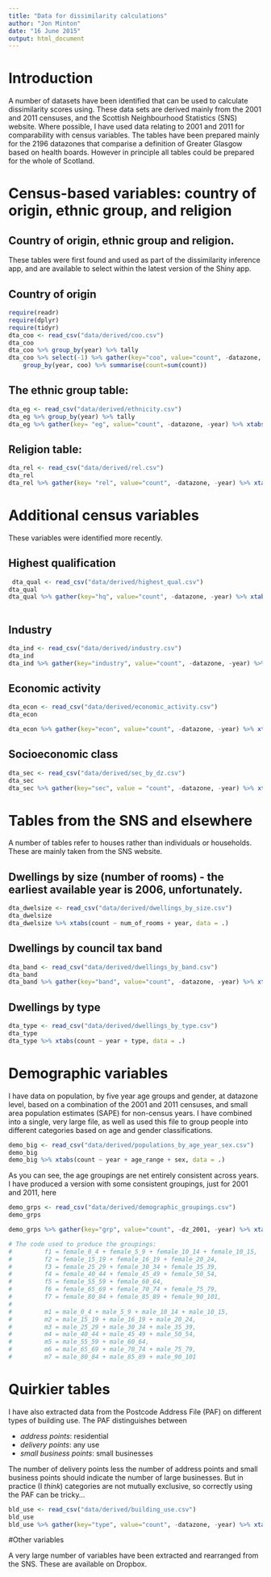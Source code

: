 ```yaml
---
title: "Data for dissimilarity calculations"
author: "Jon Minton"
date: "16 June 2015"
output: html_document
---
```


# Introduction
A number of datasets have been identified that can be used to calculate dissimilarity scores using. These data sets are derived mainly from the 2001 and 2011 censuses, and the Scottish Neighbourhood Statistics (SNS) website. Where possible, I have used data relating to 2001 and 2011 for comparability with census variables. 
The tables have been prepared mainly for the 2196 datazones that comparise a definition of Greater Glasgow based on health boards. However in principle all tables could be prepared for the whole of Scotland.


# Census-based variables: country of origin, ethnic group, and religion

## Country of origin, ethnic group and religion.

These tables were first found and used as part of the dissimilarity inference app, and are available 
to select within the latest version of the Shiny app. 


## Country of origin
```r
require(readr)
require(dplyr)
require(tidyr)
dta_coo <- read_csv("data/derived/coo.csv")
dta_coo
dta_coo %>% group_by(year) %>% tally
dta_coo %>% select(-1) %>% gather(key="coo", value="count", -datazone, -year) %>% 
    group_by(year, coo) %>% summarise(count=sum(count))

```

## The ethnic group table:

```r
dta_eg <- read_csv("data/derived/ethnicity.csv")
dta_eg %>% group_by(year) %>% tally
dta_eg %>% gather(key= "eg", value="count", -datazone, -year) %>% xtabs(count ~ year + eg, data= . )

```

## Religion table:

```r
dta_rel <- read_csv("data/derived/rel.csv")
dta_rel
dta_rel %>% gather(key= "rel", value="count", -datazone, -year) %>% xtabs(count ~ year + rel, data= . )
```


# Additional census variables

These variables were identified more recently. 


## Highest qualification
 
```r
 
 dta_qual <- read_csv("data/derived/highest_qual.csv")
dta_qual
dta_qual %>% gather(key="hq", value="count", -datazone, -year) %>% xtabs(count ~ year + hq, data = .)
 
```

## Industry

```r
dta_ind <- read_csv("data/derived/industry.csv")
dta_ind
dta_ind %>% gather(key="industry", value="count", -datazone, -year) %>% xtabs(count ~ industry + year, data = .)
```


## Economic activity

```r
dta_econ <- read_csv("data/derived/economic_activity.csv")
dta_econ

dta_econ %>% gather(key="econ", value="count", -datazone, -year) %>% xtabs(count ~ econ + year, data = .)
```

## Socioeconomic class 

```r
dta_sec <- read_csv("data/derived/sec_by_dz.csv")
dta_sec
dta_sec %>% gather(key="sec", value = "count", -datazone, -year) %>% xtabs(count ~ year + sec, data = .)

```

# Tables from the SNS and elsewhere 

A number of tables refer to houses rather than individuals or households. These are mainly taken from the SNS website.

## Dwellings by size (number of rooms) - the earliest available year is 2006, unfortunately.
```r
dta_dwelsize <- read_csv("data/derived/dwellings_by_size.csv")
dta_dwelsize
dta_dwelsize %>% xtabs(count ~ num_of_rooms + year, data = .)
```

## Dwellings by council tax band

```r
dta_band <- read_csv("data/derived/dwellings_by_band.csv")
dta_band
dta_band %>% gather(key="band", value="count", -datazone, -year) %>% xtabs(count ~ year + band, data = .)

```

## Dwellings by type

```r
dta_type <- read_csv("data/derived/dwellings_by_type.csv")
dta_type
dta_type %>% xtabs(count ~ year + type, data = .)
```




# Demographic variables

I have data on population, by five year age groups and gender, at datazone level, based on a combination of the 2001 and 2011 censuses, and small area population estimates (SAPE) for non-census years. I have combined into a single, very large file, as well as used this file to group people into different categories based on age and gender classifications. 

```r
demo_big <- read_csv("data/derived/populations_by_age_year_sex.csv")
demo_big
demo_big %>% xtabs(count ~ year + age_range + sex, data = .)
```

As you can see, the age groupings are net entirely consistent across years. I have produced a version with some consistent groupings, just for 2001 and 2011, here

```r
demo_grps <- read_csv("data/derived/demographic_groupings.csv")
demo_grps

demo_grps %>% gather(key="grp", value="count", -dz_2001, -year) %>% xtabs(count ~ year + grp, data = .)

# The code used to produce the groupings:
#         f1 = female_0_4 + female_5_9 + female_10_14 + female_10_15,
#         f2 = female_15_19 + female_16_19 + female_20_24,
#         f3 = female_25_29 + female_30_34 + female_35_39,
#         f4 = female_40_44 + female_45_49 + female_50_54,
#         f5 = female_55_59 + female_60_64,
#         f6 = female_65_69 + female_70_74 + female_75_79,
#         f7 = female_80_84 + female_85_89 + female_90_101,
#         
#         m1 = male_0_4 + male_5_9 + male_10_14 + male_10_15,
#         m2 = male_15_19 + male_16_19 + male_20_24,
#         m3 = male_25_29 + male_30_34 + male_35_39,
#         m4 = male_40_44 + male_45_49 + male_50_54,
#         m5 = male_55_59 + male_60_64,
#         m6 = male_65_69 + male_70_74 + male_75_79,
#         m7 = male_80_84 + male_85_89 + male_90_101
```

# Quirkier tables

I have also extracted data from the Postcode Address File (PAF) on different types of building use.
The PAF distinguishes between 

* *address points*: residential
* *delivery points*: any use
* *small business points*: small businesses

The number of delivery points less the number of address points and small business points should 
indicate the number of large businesses. But in practice (I *think*) categories are not mutually exclusive,
so correctly using the PAF can be tricky...

```r

bld_use <- read_csv("data/derived/building_use.csv")
bld_use 
bld_use %>% gather(key="type", value="count", -datazone, -year) %>% xtabs(count ~ year + type, data = . )
```


#Other variables

A very large number of variables have been extracted and rearranged from the SNS. These are available on Dropbox. 

